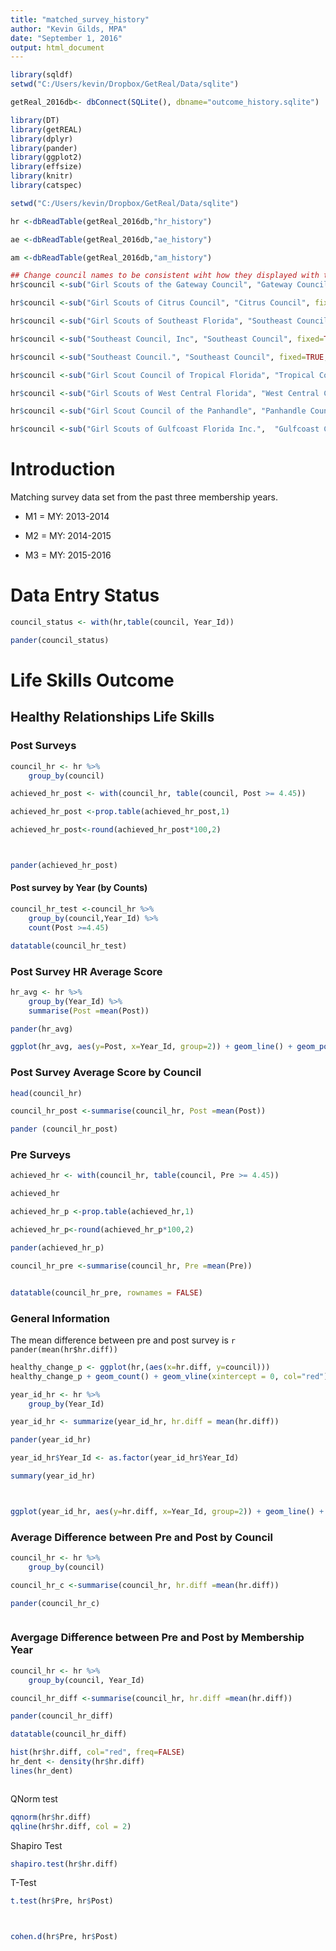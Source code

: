 ```yaml
---
title: "matched_survey_history"
author: "Kevin Gilds, MPA"
date: "September 1, 2016"
output: html_document
---
```


```r


library(sqldf)
setwd("C:/Users/kevin/Dropbox/GetReal/Data/sqlite")

getReal_2016db<- dbConnect(SQLite(), dbname="outcome_history.sqlite")

library(DT)
library(getREAL)
library(dplyr)
library(pander)
library(ggplot2)
library(effsize)
library(knitr)
library(catspec)

```


```r
setwd("C:/Users/kevin/Dropbox/GetReal/Data/sqlite")

hr <-dbReadTable(getReal_2016db,"hr_history")

ae <-dbReadTable(getReal_2016db,"ae_history")

am <-dbReadTable(getReal_2016db,"am_history")


```


```r
## Change council names to be consistent wiht how they displayed with the surveys
hr$council <-sub("Girl Scouts of the Gateway Council", "Gateway Council", fixed=TRUE, hr$council)

hr$council <-sub("Girl Scouts of Citrus Council", "Citrus Council", fixed=TRUE, hr$council)

hr$council <-sub("Girl Scouts of Southeast Florida", "Southeast Council", fixed=TRUE, hr$council)

hr$council <-sub("Southeast Council, Inc", "Southeast Council", fixed=TRUE, hr$council)

hr$council <-sub("Southeast Council.", "Southeast Council", fixed=TRUE, hr$council)

hr$council <-sub("Girl Scout Council of Tropical Florida", "Tropical Council", fixed = TRUE, hr$council)

hr$council <-sub("Girl Scouts of West Central Florida", "West Central Council", fixed = TRUE, hr$council)

hr$council <-sub("Girl Scout Council of the Panhandle", "Panhandle Council", fixed = TRUE, hr$council)

hr$council <-sub("Girl Scouts of Gulfcoast Florida Inc.",  "Gulfcoast Council", fixed = TRUE, hr$council)

```

# Introduction

Matching survey data set from the past three membership years.

* M1 = MY: 2013-2014

* M2 = MY: 2014-2015

* M3 = MY: 2015-2016


# Data Entry Status 

```r
council_status <- with(hr,table(council, Year_Id))

pander(council_status)

```



# Life Skills Outcome

## Healthy Relationships Life Skills

### Post Surveys

```r

council_hr <- hr %>%
    group_by(council)

achieved_hr_post <- with(council_hr, table(council, Post >= 4.45))

achieved_hr_post <-prop.table(achieved_hr_post,1)

achieved_hr_post<-round(achieved_hr_post*100,2)



pander(achieved_hr_post)

```



#### Post survey by Year (by Counts)
```r


council_hr_test <-council_hr %>%
    group_by(council,Year_Id) %>%
    count(Post >=4.45)

datatable(council_hr_test)

```



### Post Survey HR Average Score

```r
hr_avg <- hr %>%
    group_by(Year_Id) %>%
    summarise(Post =mean(Post))

pander(hr_avg)

```

```r
ggplot(hr_avg, aes(y=Post, x=Year_Id, group=2)) + geom_line() + geom_point()


```


### Post Survey Average Score by Council

```r


head(council_hr)

council_hr_post <-summarise(council_hr, Post =mean(Post))

pander (council_hr_post)

```


### Pre Surveys
```r
achieved_hr <- with(council_hr, table(council, Pre >= 4.45))

achieved_hr

achieved_hr_p <-prop.table(achieved_hr,1)

achieved_hr_p<-round(achieved_hr_p*100,2)

pander(achieved_hr_p)
```


```r
council_hr_pre <-summarise(council_hr, Pre =mean(Pre))


datatable(council_hr_pre, rownames = FALSE)


```


### General Information 

The mean difference between pre and post survey is `r pander(mean(hr$hr.diff))`



```r
healthy_change_p <- ggplot(hr,(aes(x=hr.diff, y=council)))
healthy_change_p + geom_count() + geom_vline(xintercept = 0, col="red") + labs(x="Pre and Post Difference", y="Pre Outcome Score", title="Healthy Releationship Survey Results")


```


```r
year_id_hr <- hr %>%
    group_by(Year_Id)

year_id_hr <- summarize(year_id_hr, hr.diff = mean(hr.diff))

pander(year_id_hr)

year_id_hr$Year_Id <- as.factor(year_id_hr$Year_Id)

summary(year_id_hr)



ggplot(year_id_hr, aes(y=hr.diff, x=Year_Id, group=2)) + geom_line() + geom_point()

```



### Average Difference between Pre and Post by Council

```r
council_hr <- hr %>%
    group_by(council)

council_hr_c <-summarise(council_hr, hr.diff =mean(hr.diff))

pander(council_hr_c)



```


### Avergage Difference between Pre and Post by Membership Year

```r
council_hr <- hr %>%
    group_by(council, Year_Id)

council_hr_diff <-summarise(council_hr, hr.diff =mean(hr.diff))

pander(council_hr_diff)

datatable(council_hr_diff)

```



```r





hist(hr$hr.diff, col="red", freq=FALSE)
hr_dent <- density(hr$hr.diff)
lines(hr_dent)



```

QNorm test
```r

qqnorm(hr$hr.diff)
qqline(hr$hr.diff, col = 2)

```

Shapiro Test
```r
shapiro.test(hr$hr.diff)
```


T-Test

```r
t.test(hr$Pre, hr$Post)



cohen.d(hr$Pre, hr$Post)
```










